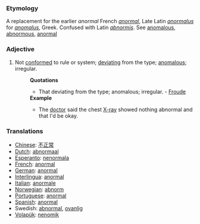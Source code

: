 ===Etymology===
A replacement for the earlier ''anormal'' French ''[[anormal]]'', Late Latin ''[[anormalus]]'' for ''[[anomalus]]'', Greek. Confused with Latin ''[[abnormis]]''. See [[anomalous]], [[abnormous]], [[anormal]]

===Adjective===
#Not [[conformed]] to rule or system; [[deviating]] from the type; [[anomalous]]; irregular.
#:'''Quotations'''
#:*That deviating from the type; anomalous; irregular. - [[Froude]]
#:'''Example'''
#:*The [[doctor]] said the chest [[X-ray]] showed nothing abnormal and that I'd be okay.

=== Translations ===
*[[Chinese]]: [[不正常]]
*[[Dutch]]: [[abnormaal]]
*[[Esperanto]]: [[nenormala]]
*[[French]]: [[anormal]]
*[[German]]: [[anormal]]
*[[Interlingua]]: [[anormal]]
*[[Italian]]: [[anormale]]
*[[Norwegian]]: [[abnorm]]
*[[Portuguese]]: [[anormal]]
*[[Spanish]]: [[anormal]]
*Swedish: [[abnormal]], [[ovanlig]] 
*[[Volapük]]: [[nenomik]]